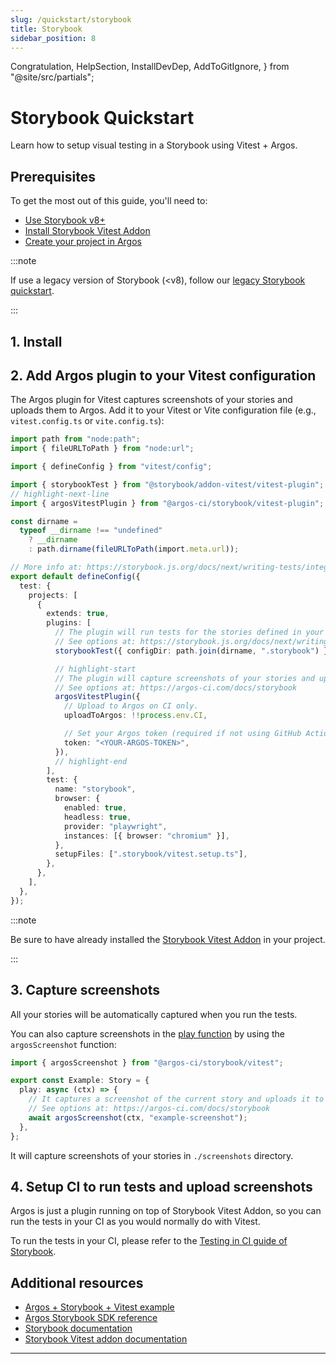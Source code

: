 ```yaml
---
slug: /quickstart/storybook
title: Storybook
sidebar_position: 8
---
```


  Congratulation,
  HelpSection,
  InstallDevDep,
  AddToGitIgnore,
} from "@site/src/partials";

# Storybook Quickstart

Learn how to setup visual testing in a Storybook using Vitest + Argos.

## Prerequisites

To get the most out of this guide, you'll need to:

- [Use Storybook v8+](https://storybook.js.org/docs/get-started/install)
- [Install Storybook Vitest Addon](https://storybook.js.org/docs/writing-tests/integrations/vitest-addon)
- [Create your project in Argos](https://app.argos-ci.com/new)

:::note

If use a legacy version of Storybook (\<v8), follow our [legacy Storybook quickstart](/quickstart/storybook-legacy).

:::

## 1. Install

<InstallDevDep dependency="@argos-ci/storybook" showCliLink />

## 2. Add Argos plugin to your Vitest configuration

The Argos plugin for Vitest captures screenshots of your stories and uploads them to Argos. Add it to your Vitest or Vite configuration file (e.g., `vitest.config.ts` or `vite.config.ts`):

```ts title="vitest.config.ts"
import path from "node:path";
import { fileURLToPath } from "node:url";

import { defineConfig } from "vitest/config";

import { storybookTest } from "@storybook/addon-vitest/vitest-plugin";
// highlight-next-line
import { argosVitestPlugin } from "@argos-ci/storybook/vitest-plugin";

const dirname =
  typeof __dirname !== "undefined"
    ? __dirname
    : path.dirname(fileURLToPath(import.meta.url));

// More info at: https://storybook.js.org/docs/next/writing-tests/integrations/vitest-addon
export default defineConfig({
  test: {
    projects: [
      {
        extends: true,
        plugins: [
          // The plugin will run tests for the stories defined in your Storybook config
          // See options at: https://storybook.js.org/docs/next/writing-tests/integrations/vitest-addon#storybooktest
          storybookTest({ configDir: path.join(dirname, ".storybook") }),

          // highlight-start
          // The plugin will capture screenshots of your stories and upload them to Argos.
          // See options at: https://argos-ci.com/docs/storybook
          argosVitestPlugin({
            // Upload to Argos on CI only.
            uploadToArgos: !!process.env.CI,

            // Set your Argos token (required if not using GitHub Actions).
            token: "<YOUR-ARGOS-TOKEN>",
          }),
          // highlight-end
        ],
        test: {
          name: "storybook",
          browser: {
            enabled: true,
            headless: true,
            provider: "playwright",
            instances: [{ browser: "chromium" }],
          },
          setupFiles: [".storybook/vitest.setup.ts"],
        },
      },
    ],
  },
});
```

:::note

Be sure to have already installed the [Storybook Vitest Addon](https://storybook.js.org/docs/writing-tests/integrations/vitest-addon) in your project.

:::

## 3. Capture screenshots

All your stories will be automatically captured when you run the tests.

You can also capture screenshots in the [play function](https://storybook.js.org/docs/writing-stories/play-function) by using the `argosScreenshot` function:

```ts title="example.stories.ts"
import { argosScreenshot } from "@argos-ci/storybook/vitest";

export const Example: Story = {
  play: async (ctx) => {
    // It captures a screenshot of the current story and uploads it to Argos
    // See options at: https://argos-ci.com/docs/storybook
    await argosScreenshot(ctx, "example-screenshot");
  },
};
```

It will capture screenshots of your stories in `./screenshots` directory.

<AddToGitIgnore path="./screenshots" />

## 4. Setup CI to run tests and upload screenshots

Argos is just a plugin running on top of Storybook Vitest Addon, so you can run the tests in your CI as you would normally do with Vitest.

To run the tests in your CI, please refer to the [Testing in CI guide of Storybook](https://storybook.js.org/docs/writing-tests/in-ci).

<Congratulation />

## Additional resources

- [Argos + Storybook + Vitest example](https://github.com/argos-ci/argos-javascript/tree/main/examples/storybook-vitest)
- [Argos Storybook SDK reference](/storybook)
- [Storybook documentation](https://storybook.js.org/docs)
- [Storybook Vitest addon documentation](https://storybook.js.org/docs/writing-tests/integrations/vitest-addon)

---

<HelpSection />
